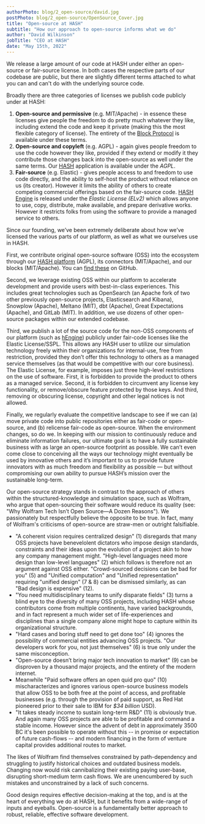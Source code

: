 ```yaml
---
authorPhoto: blog/2_open-source/david.jpg
postPhoto: blog/2_open-source/OpenSource_Cover.jpg
title: "Open-source at HASH"
subtitle: "How our approach to open-source informs what we do"
author: "David Wilkinson"
jobTitle: "CEO at HASH"
date: "May 15th, 2022"
---
```


We release a large amount of our code at HASH under either an open-source or fair-source license. In both cases the respective parts of our codebase are public, but there are slightly different terms attached to what you can and can't do with the underlying source code.

Broadly there are three categories of licenses we publish code publicly under at HASH:
1. **Open-source and permissive** (e.g. MIT/Apache) - in essence these licenses give people the freedom to do pretty much whatever they like, including extend the code and keep it private (making this the most flexible category of license). The entirety of the [Block Protocol](https://github.com/blockprotocol/blockprotocol) is available under these terms.
2. **Open-source and copyleft** (e.g. AGPL) - again gives people freedom to use the code however they like, provided if they extend or modify it they contribute those changes back into the open-source as well under the same terms. Our [HASH](https://hash.ai/platform/hash) application is available under the _AGPL_.
3. **Fair-source** (e.g. Elastic) - gives people access to and freedom to use code directly, and the ability to self-host the product without reliance on us (its creator). However it limits the ability of others to create competing commercial offerings based on the fair-source code. [HASH Engine](https://hash.ai/platform/engine) is released under the _Elastic License (ELv2)_ which allows anyone to use, copy, distribute, make available, and prepare derivative works. However it restricts folks from using the software to provide a managed service to others.

Since our founding, we’ve been extremely deliberate about how we’ve licensed the various parts of our platform, as well as what we ourselves use in HASH.

First, we contribute original open-source software (OSS) into the ecosystem through our [HASH platform](https://hash.ai/platform/hash) (AGPL), its connectors (MIT/Apache), and our blocks (MIT/Apache). You can [find these](https://github.com/hashintel/hash/tree/main/packages/hash) on GitHub.

Second, we leverage existing OSS within our platform to accelerate development and provide users with best-in-class experiences. This includes great technologies such as OpenSearch (an Apache fork of two other previously open-source projects, Elasticsearch and Kibana), Snowplow (Apache), Meltano (MIT), dbt (Apache), Great Expectations (Apache), and GitLab (MIT). In addition, we use dozens of other open-source packages within our extended codebase.

Third, we publish a lot of the source code for the non-OSS components of our platform (such as [hEngine](https://hash.ai/platform/engine)) publicly under fair-code licenses like the Elastic License/SSPL. This allows any HASH user to utilize our simulation technology freely within their organizations for internal-use, free from restriction, provided they don’t offer this technology to others as a managed service themselves (as that would be competitive with our core business). The Elastic License, for example, imposes just three high-level restrictions on the use of software. First, it is forbidden to provide the product to others as a managed service. Second, it is forbidden to circumvent any license key functionality, or remove/obscure feature protected by those keys. And third, removing or obscuring license, copyright and other legal notices is not allowed.

Finally, we regularly evaluate the competitive landscape to see if we can (a) move private code into public repositories either as fair-code or open-source, and (b) relicense fair-code as open-source. When the environment changes, so do we. In keeping with our mission to continuously reduce and eliminate information failures, our ultimate goal is to have a fully sustainable business with as large an open-source footprint as possible. We can’t even come close to conceiving all the ways our technology might eventually be used by innovative others and it’s important to us to provide future innovators with as much freedom and flexibility as possible — but without compromising our own ability to pursue HASH’s mission over the sustainable long-term.

Our open-source strategy stands in contrast to the approach of others within the structured-knowledge and simulation space, such as Wolfram, who argue that open-sourcing their software would reduce its quality (see: "Why Wolfram Tech Isn’t Open Source—A Dozen Reasons"). We passionately but respectfully believe the opposite to be true. In fact, many of Wolfram's criticisms of open-source are straw-men or outright falsifiable.

- "A coherent vision requires centralized design" (1) disregards that many OSS projects have benevelolent dictators who impose design standards, constraints and their ideas upon the evolution of a project akin to how any company management might. "High-level languages need more design than low-level languages" (2) which follows is therefore not an argument against OSS either. "Crowd-sourced decisions can be bad for you" (5) and "Unified computation" and "Unified representation" requiring "unified design" (7 & 8) can be dismissed similarly, as can "Bad design is expensive" (12).
- "You need multidisciplinary teams to unify disparate fields" (3) turns a blind eye to the diversity of many OSS projects, including HASH whose contributors come from multiple continents, have varied backgrounds, and in fact represent a much wider set of life-experiences and disciplines than a single company alone might hope to capture within its organizational structure.
- "Hard cases and boring stuff need to get done too" (4) ignores the possibility of commercial entities advancing OSS projects. "Our developers work for you, not just themselves" (6) is true only under the same misconception.
- "Open-source doesn’t bring major tech innovation to market" (9) can be disproven by a thousand major projects, and the entirety of the modern internet.
- Meanwhile "Paid software offers an open quid pro quo" (10) mischaracterizes and ignores various open-source business models that allow OSS to be both free at the point of access, and profitable businesses (e.g. through the provision of paid support, as Red Hat pioneered prior to their sale to IBM for _$34 billion_ USD).
- "It takes steady income to sustain long-term R&D" (11) is obviously true. And again many OSS projects are able to be profitable and command a stable income. However since the advent of debt in approximately 3500 BC it's been possible to operate without this -- in promise or expectation of future cash-flows -- and modern financing in the form of venture capital provides additional routes to market.

The likes of Wolfram find themselves constrained by path-dependency and struggling to justify historical choices and outdated business models. Changing now would risk cannibalizing their existing paying user-base, disrupting short-medium term cash flows. We are unencumbered by such mistakes and unconstrained by a lack of such concerns.

Good design requires effective decision-making at the top, and is at the heart of everything we do at HASH, but it benefits from a wide-range of inputs and eyeballs. Open-source is a fundamentally better approach to robust, reliable, effective software development.
